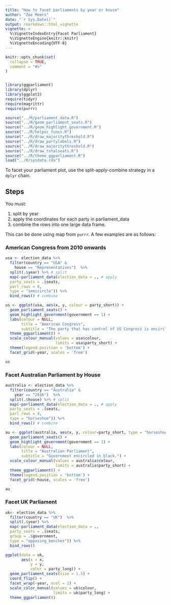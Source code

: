 ---
title: "How to facet parliaments by year or house"
author: "Zoe Meers"
date: "`r Sys.Date()`"
output: rmarkdown::html_vignette
vignette: >
  %\VignetteIndexEntry{Facet Parliament}
  %\VignetteEngine{knitr::knitr}
  %\VignetteEncoding{UTF-8}
---

```{r setup, include=FALSE}
knitr::opts_chunk$set(
  collapse = TRUE,
  comment = "#>"
)


library(ggparliament)
library(dplyr)
library(ggplot2)
require(tidyr)
require(magrittr)
require(purrr)

source("../R/parliament_data.R")
source("../R/geom_parliament_seats.R")
source("../R/geom_highlight_government.R")
source("../R/helper_funcs.R")
source("../R/draw_majoritythreshold.R")
source("../R/draw_partylabels.R")
source("../R/draw_majoritythreshold.R")
source("../R/draw_totalseats.R")
source("../R/theme_ggparliament.R")
load("../R/sysdata.rda")


```


To facet your parliament plot, use the split-apply-combine strategy in a `dplyr` chain.

## Steps
You must:

1) split by year
2) apply the coordinates for each party in parliament_data
3) combine the rows into one large data frame.

This can be done using map from `purrr`.
A few examples are as follows:

### American Congress from 2010 onwards
```{r}
usa <- election_data %>%
  filter(country == "USA" &
    house == "Representatives")  %>% 
  split(.$year) %>% # split
  map(~parliament_data(election_data = ., # apply
  party_seats = .$seats,
  parl_rows = 8,
  type = "semicircle")) %>%
  bind_rows() # combine
```

```{r, fig.width=12, fig.height=4}
us <- ggplot(usa, aes(x, y, colour = party_short)) +
  geom_parliament_seats() + 
  geom_highlight_government(government == 1) + 
  labs(colour = NULL, 
       title = "American Congress",
       subtitle = "The party that has control of US Congress is encircled in black.") +
  theme_ggparliament() +
  scale_colour_manual(values = usa$colour, 
                      limits = usa$party_short) + 
  theme(legend.position = 'bottom') + 
  facet_grid(~year, scales = 'free') 

us
```


### Facet Australian Parliament by House
```{r}
australia <- election_data %>%
  filter(country == "Australia" &
    year == "2016")  %>% 
  split(.$house) %>% # split
  map(~parliament_data(election_data = ., # apply
  party_seats = .$seats,
  parl_rows = 4,
  type = "horseshoe")) %>%
  bind_rows() # combine
```

```{r,fig.width=8, fig.height=5}
au <- ggplot(australia, aes(x, y, colour=party_short, type = "horseshoe")) +
  geom_parliament_seats() + 
  geom_highlight_government(government == 1) + 
  labs(colour = NULL, 
       title = "Australian Parliament",
       subtitle = "Government encircled in black.") +
  scale_colour_manual(values = australia$colour, 
                      limits = australia$party_short) + 
  theme_ggparliament() +
  theme(legend.position = 'bottom') + 
  facet_grid(~house, scales = 'free')

au

```

### Facet UK Parliament

```{r}
uk<- election_data %>%
  filter(country == "UK")  %>%
  split(.$year) %>%
  map(~parliament_data(election_data = .,
  party_seats = .$seats,
  group = .$government,
  type = "opposing_benches")) %>%
  bind_rows()

```


```{r}
ggplot(data = uk, 
       aes(x = x,
           y = y,
           color = party_long)) +
  geom_parliament_seats(size = 1.5) +  
  coord_flip() + 
  facet_wrap(~year, ncol = 2) + 
  scale_color_manual(values = uk$colour, 
                     limits = uk$party_long) +
  theme_ggparliament()

```




